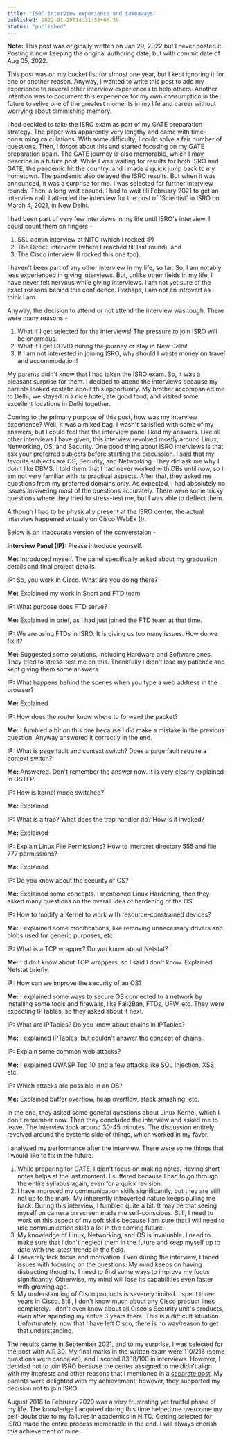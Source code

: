 ```yaml
---
title: "ISRO interview experience and takeaways"
published: 2022-01-29T14:31:58+05:30
status: "published"
---
```


**Note:** This post was originally written on Jan 29, 2022 but I never posted it. Posting it now keeping the original authoring date, but with commit date of Aug 05, 2022.

This post was on my bucket list for almost one year, but I kept ignoring it for one or another reason. Anyway, I wanted to write this post to add my experience to several other interview experiences to help others. Another intention was to document this experience for my own consumption in the future to relive one of the greatest moments in my life and career without worrying about diminishing memory.

I had decided to take the ISRO exam as part of my GATE preparation strategy. The paper was apparently very lengthy and came with time-consuming calculations. With some difficulty, I could solve a fair number of questions. Then, I forgot about this and started focusing on my GATE preparation again. The GATE journey is also memorable, which I may describe in a future post. While I was waiting for results for both ISRO and GATE, the pandemic hit the country, and I made a quick jump back to my hometown. The pandemic also delayed the ISRO results. But when it was announced, it was a surprise for me. I was selected for further interview rounds. Then, a long wait ensued. I had to wait till February 2021 to get an interview call. I attended the interview for the post of 'Scientist' in ISRO on March 4, 2021, in New Delhi.

I had been part of very few interviews in my life until ISRO's interview. I could count them on fingers -

1. SSL admin interview at NITC (which I rocked :P)
2. The Directi interview (where I reached till last round), and
3. The Cisco interview (I rocked this one too).

I haven't been part of any other interview in my life, so far. So, I am notably less experienced in giving interviews. But, unlike other fields in my life, I have never felt nervous while giving interviews. I am not yet sure of the exact reasons behind this confidence. Perhaps, I am not an introvert as I think I am.

Anyway, the decision to attend or not attend the interview was tough. There were many reasons -

1. What if I get selected for the interviews! The pressure to join ISRO will be enormous.
2. What if I get COVID during the journey or stay in New Delhi!
3. If I am not interested in joining ISRO, why should I waste money on travel and accommodation!

My parents didn't know that I had taken the ISRO exam. So, it was a pleasant surprise for them. I decided to attend the interviews because my parents looked ecstatic about this opportunity. My brother accompanied me to Delhi; we stayed in a nice hotel, ate good food, and visited some excellent locations in Delhi together.

Coming to the primary purpose of this post, how was my interview experience? Well, it was a mixed bag. I wasn't satisfied with some of my answers, but I could feel that the interview panel liked my answers. Like all other interviews I have given, this interview revolved mostly around Linux, Networking, OS, and Security. One good thing about ISRO interviews is that ask your preferred subjects before starting the discussion. I said that my favorite subjects are OS, Security, and Networking. They did ask me why I don't like DBMS. I told them that I had never worked with DBs until now, so I am not very familiar with its practical aspects. After that, they asked me questions from my preferred domains only. As expected, I had absolutely no issues answering most of the questions accurately. There were some tricky questions where they tried to stress-test me, but I was able to deflect them.

Although I had to be physically present at the ISRO center, the actual interview happened virtually on Cisco WebEx (!).

Below is an inaccurate version of the converstaion -

**Interview Panel (IP):** Please introduce yourself.

**Me:** Introduced myself. The panel specifically asked about my graduation details and final project details.

**IP:** So, you work in Cisco. What are you doing there?

**Me:** Explained my work in Snort and FTD team

**IP:** What purpose does FTD serve?

**Me:** Explained in brief, as I had just joined the FTD team at that time.

**IP:** We are using FTDs in ISRO. It is giving us too many issues. How do we fix it?

**Me:** Suggested some solutions, including Hardware and Software ones. They tried to stress-test me on this. Thankfully I didn't lose my patience and kept giving them some answers.

**IP:** What happens behind the scenes when you type a web address in the browser?

**Me:** Explained

**IP:** How does the router know where to forward the packet?

**Me:** I fumbled a bit on this one because I did make a mistake in the previous question. Anyway answered it correctly in the end.

**IP:** What is page fault and context switch? Does a page fault require a context switch?

**Me:** Answered. Don't remember the answer now. It is very clearly explained in OSTEP.

**IP:** How is kernel mode switched?

**Me:** Explained

**IP:** What is a trap? What does the trap handler do? How is it invoked?

**Me:** Explained

**IP:** Explain Linux File Permissions? How to interpret directory 555 and file 777 permissions?

**Me:** Explained

**IP:** Do you know about the security of OS?

**Me:** Explained some concepts. I mentioned Linux Hardening, then they asked many questions on the overall idea of hardening of the OS.

**IP:** How to modify a Kernel to work with resource-constrained devices?

**Me:** I explained some modifications, like removing unnecessary drivers and blobs used for generic purposes, etc.

**IP:** What is a TCP wrapper? Do you know about Netstat?

**Me:** I didn't know about TCP wrappers, so I said I don't know. Explained Netstat briefly.

**IP:** How can we improve the security of an OS?

**Me:** I explained some ways to secure OS connected to a network by installing some tools and firewalls, like Fail2Ban, FTDs, UFW, etc. They were expecting IPTables, so they asked about it next.

**IP:** What are IPTables? Do you know about chains in IPTables?

**Me:** I explained IPTables, but couldn't answer the concept of chains.

**IP:** Explain some common web attacks?

**Me:** I explained OWASP Top 10 and a few attacks like SQL Injection, XSS, etc.

**IP:** Which attacks are possible in an OS?

**Me:** Explained buffer overflow, heap overflow, stack smashing, etc.

In the end, they asked some general questions about Linux Kernel, which I don't remember now. Then they concluded the interview and asked me to leave. The interview took around 30-45 minutes. The discussion entirely revolved around the systems side of things, which worked in my favor.

I analyzed my performance after the interview. There were some things that I would like to fix in the future.

1. While preparing for GATE, I didn't focus on making notes. Having short notes helps at the last moment. I suffered because I had to go through the entire syllabus again, even for a quick revision.
2. I have improved my communication skills significantly, but they are still not up to the mark. My inherently introverted nature keeps pulling me back. During this interview, I fumbled quite a bit. It may be that seeing myself on camera on screen made me self-conscious. Still, I need to work on this aspect of my soft skills because I am sure that I will need to use communication skills a lot in the coming future.
3. My knowledge of Linux, Networking, and OS is invaluable. I need to make sure that I don't neglect them in the future and keep myself up to date with the latest trends in the field.
4. I severely lack focus and motivation. Even during the interview, I faced issues with focusing on the questions. My mind keeps on having distracting thoughts. I need to find some ways to improve my focus significantly. Otherwise, my mind will lose its capabilities even faster with growing age.
5. My understanding of Cisco products is severely limited. I spent three years in Cisco. Still, I don't know much about any Cisco product lines completely. I don't even know about all Cisco's Security unit's products, even after spending my entire 3 years there. This is a difficult situation. Unfortunately, now that I have left Cisco, there is no way/reason to get that understanding.

The results came in September 2021, and to my surprise, I was selected for the post with AIR 30. My final marks in the written exam were 110/216 (some questions were canceled), and I scored 83.18/100 in interviews. However, I decided not to join ISRO because the center assigned to me didn't align with my interests and other reasons that I mentioned in a [separate post](/posts/2022/01/why-i-decided-to-not-join-isro/). My parents were delighted with my achievement; however, they supported my decision not to join ISRO.

August 2018 to February 2020 was a very frustrating yet fruitful phase of my life. The knowledge I acquired during this time helped me overcome my self-doubt due to my failures in academics in NITC. Getting selected for ISRO made the entire process memorable in the end. I will always cherish this achievement of mine.
